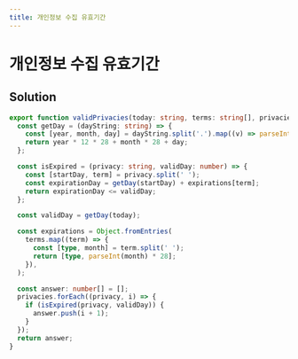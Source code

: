 ```yaml
---
title: 개인정보 수집 유효기간
---
```


# 개인정보 수집 유효기간

## Solution

```typescript filename="solution.ts" copy
export function validPrivacies(today: string, terms: string[], privacies: string[]): number[] {
  const getDay = (dayString: string) => {
    const [year, month, day] = dayString.split('.').map((v) => parseInt(v));
    return year * 12 * 28 + month * 28 + day;
  };

  const isExpired = (privacy: string, validDay: number) => {
    const [startDay, term] = privacy.split(' ');
    const expirationDay = getDay(startDay) + expirations[term];
    return expirationDay <= validDay;
  };

  const validDay = getDay(today);

  const expirations = Object.fromEntries(
    terms.map((term) => {
      const [type, month] = term.split(' ');
      return [type, parseInt(month) * 28];
    }),
  );

  const answer: number[] = [];
  privacies.forEach((privacy, i) => {
    if (isExpired(privacy, validDay)) {
      answer.push(i + 1);
    }
  });
  return answer;
}
```

<ProblemLink
  codingSite="programmers"
  href="https://school.programmers.co.kr/learn/courses/30/lessons/150370"
  title="개인정보 수집 유효기간"
/>
